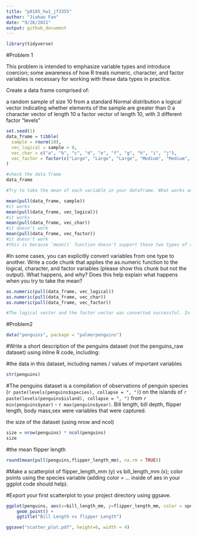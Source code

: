 ```yaml
---
title: "p8105_hw1_jf3355"
author: "Jiahao Fan"
date: "9/26/2021"
output: github_document
---
```

```r
library(tidyverse)
```
#Problem 1

This problem is intended to emphasize variable types and introduce coercion; some awareness of how R treats numeric, character, and factor variables is necessary for working with these data types in practice.

Create a data frame comprised of:

a random sample of size 10 from a standard Normal distribution
a logical vector indicating whether elements of the sample are greater than 0
a character vector of length 10
a factor vector of length 10, with 3 different factor “levels”
```r
set.seed(1)
data_frame = tibble(
  sample = rnorm(10),
  vec_logical = sample > 0,
  vec_char = c("a", "b", "c", "d", "e", "f", "g", "h", "i", "j"),
  vec_factor = factor(c("Large", "Large", "Large", "Medium", "Medium", "Medium", "Small", "Small", "Small", "Small"))
)

#check the data frame
data_frame

#Try to take the mean of each variable in your dataframe. What works and what doesn’t?

mean(pull(data_frame, sample))
#it works
mean(pull(data_frame, vec_logical))
#it works
mean(pull(data_frame, vec_char))
#it doesn't work
mean(pull(data_frame, vec_factor))
#it doesn't work
#this is because `mean()` function doesn't support these two types of variable.
```
#In some cases, you can explicitly convert variables from one type to another. Write a code chunk that applies the as.numeric function to the logical, character, and factor variables (please show this chunk but not the output). What happens, and why? Does this help explain what happens when you try to take the mean?
```r
as.numeric(pull(data_frame, vec_logical))
as.numeric(pull(data_frame, vec_char))
as.numeric(pull(data_frame, vec_factor))

#The logical vector and the factor vector was converted successful. In the logical vector, TURE values are converted to 1,the FALSE values are converted to 0. In the factor vector, the levels were converted to numeric value 1，2，3. The character vector wasn't converted to numbers. The mean of the the logical vector tells us that how likely the sample is true; the character values do not have intrinsic numeric value and does not have a mean;the factor vector does not have a mean even though the levels can be converted numeric because levels are similar to ranks,so the mean has no numerical meaning.
```



#Problem2
```r
data("penguins", package = "palmerpenguins")
```

#Write a short description of the penguins dataset (not the penguins_raw dataset) using inline R code, including:

#the data in this dataset, including names / values of important variables
```r
str(penguins)
```
#The penguins dataset is a compilation of observations of penguin species (`r paste(levels(penguins$species), collapse = ", ")`) on the islands of `r paste(levels(penguins$island), collapse = ", ")` from `r min(penguins$year)` - `r max(penguins$year)`. Bill length, bill depth, flipper length, body mass,sex were variables that were captured. 

the size of the dataset (using nrow and ncol)
```r
size = nrow(penguins) * ncol(penguins)
size
```
#the mean flipper length
```r
round(mean(pull(penguins,flipper_length_mm), na.rm = TRUE))
```

#Make a scatterplot of flipper_length_mm (y) vs bill_length_mm (x); color points using the species variable (adding color = ... inside of aes in your ggplot code should help).

#Export your first scatterplot to your project directory using ggsave.
```r
ggplot(penguins, aes(x=bill_length_mm, y=flipper_length_mm, color = species)) +
    geom_point() +
    ggtitle("Bill Length vs flipper Length")

ggsave("scatter_plot.pdf", height=6, width = 4)
```




